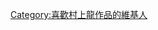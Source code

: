 {{Userbox
  |border-c = #000000
  |border-s = 1
  |id-c     = #cc0000
  |id-s     = 
  |id-fc    = #ffffff
  |info-c   = #ffffff
  |info-s   = 10
  |info-fc  = #000000
  |id       = {{lang|ja|村上<br>龍}}
  |info     = 這個用戶喜歡'''[[村上龍]]'''的作品。
}}

[[Category:喜歡村上龍作品的維基人]]